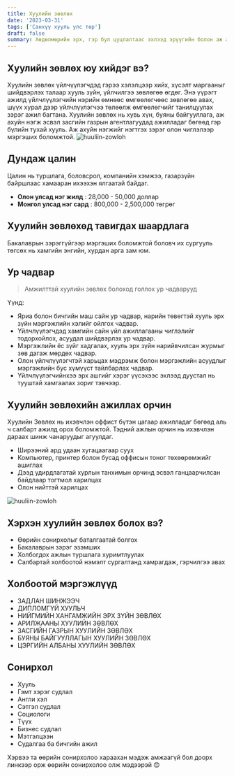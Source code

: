 ```yaml
---
title: Хуулийн зөвлөх
date: '2023-03-31'
tags: ['Санхүү хууль улс төр']
draft: false
summary: Хөдөлмөрийн эрх, гэр бул цуцлалтаас эхлээд эрүүгийн болон аж ахуйн нэгжийн хууль тогтоомж хүртэлх эрх зүйн олон төрлийн асуудалд хуулийн зөвлөхүүд зөвлөгөө өгч, мөн үйлчлүүлэгчдээ төлөөлөн ажилладаг.
---
```


## Хуулийн зөвлөх юу хийдэг вэ?

Хуулийн зөвлөх үйлчүүлэгчдэд гэрээ хэлэлцээр хийх, хүсэлт маргааныг шийдвэрлэх талаар хууль зүйн, үйлчилгээ зөвлөгөө өгдөг. Энэ үүрэгт ажилд үйлчлүүлэгчийн нэрийн өмнөөс өмгөөлөгчөөс зөвлөгөө авах, шүүх хурал дээр үйлчлүүлэгчээ төлөөлж өмгөөлөгчийг танилцуулах зэрэг ажил багтана. Хуулийн зөвлөх нь хувь хүн, буяны байгууллага, аж ахуйн нэгж эсвэл засгийн газрын агентлагуудад ажилладаг бөгөөд гэр бүлийн тухай хууль. Аж ахуйн нэгжийг нэгтгэх зэрэг олон чиглэлээр мэргэших боломжтой.
![huuliin-zowloh ](https://www.careerguide.com/career/wp-content/uploads/2022/10/legalAsst2.jpg)

## Дундаж цалин

Цалин нь туршлага, боловсрол, компанийн хэмжээ, газарзүйн байршлаас хамааран ихээхэн ялгаатай байдаг.

- **Олон улсад нэг жилд** : 28,000 - 50,000 доллар
- **Монгол улсад нэг сард** : 800,000 - 2,500,000 төгрөг

## Хуулийн зөвлөхөд тавигдах шаардлага

Бакалаврын зэрэггүйгээр мэргэших боломжтой боловч их сургууль төгсөх нь хамгийн энгийн, хурдан арга зам юм.

## Ур чадвар

> Амжилттай хуулийн зөвлөх болоход голлох ур чадварууд

Үүнд:

- Яриа болон бичгийн маш сайн ур чадвар, нарийн төвөгтэй хууль эрх зүйн мэргэжлийн хэлийг ойлгох чадвар.
- Үйлчлүүлэгчдэд хамгийн сайн үйл ажиллагааны чиглэлийг тодорхойлох, асуудал шийдвэрлэх ур чадвар.
- Мэргэжлийн ёс зүйг хадгалах, хууль эрх зүйн нарийвчилсан журмыг зөв дагаж мөрдөх чадвар.
- Олон үйлчлүүлэгчтэй харьцах мэдрэмж болон мэргэжлийн асуудлыг мэргэжлийн бус хүмүүст тайлбарлах чадвар.
- Үйлчлүүлэгчийнхээ эрх ашгийг хэрэг үүсэхээс эхлээд дуустал нь тууштай хамгаалах зориг тэвчээр.

## Хуулийн зөвлөхийн ажиллах орчин

Хуулийн Зөвлөх нь ихэвчлэн оффист бүтэн цагаар ажилладаг бөгөөд аль ч салбарт ажилд орох боломжтой. Тэдний ажлын орчин нь ихэвчлэн дараах шинж чанаруудыг агуулдаг.

- Ширээний ард удаан хугацаагаар суух
- Компьютер, принтер болон бусад оффисын тоног төхөөрөмжийг ашиглах
- Дээд удирдлагатай хурлын танхимын орчинд эсвэл ганцаарчилсан байдлаар тогтмол харилцах
- Олон нийттэй харилцах

![huuliin-zowloh](https://www.ashtoncollege.ca/wp-content/uploads/2022/10/3.jpg)

## Хэрхэн хуулийн зөвлөх болох вэ?

- Өөрийн сонирхолыг баталгаатай болгох
- Бакалаврын зэрэг эзэмших
- Холбогдох ажлын туршлага хуримтлуулах
- Салбартай холбоотой нэмэлт сургалтанд хамрагдаж, гэрчилгээ авах

## Холбоотой мэргэжлүүд

- ЗАДЛАН ШИНЖЭЭЧ
- ДИПЛОМГҮЙ ХУУЛЬЧ
- НИЙГМИЙН ХАНГАМЖИЙН ЭРХ ЗҮЙН ЗӨВЛӨХ
- АРИЛЖААНЫ ХУУЛИЙН ЗӨВЛӨХ
- ЗАСГИЙН ГАЗРЫН ХУУЛИЙН ЗӨВЛӨХ
- БУЯНЫ БАЙГУУЛЛАГЫН ХУУЛИЙН ЗӨВЛӨХ
- ЦЭРГИЙН АЛБАНЫ ХУУЛИЙН ЗӨВЛӨХ

## Сонирхол

- Хууль
- Гэмт хэрэг судлал
- Англи хэл
- Сэтгэл судлал
- Социологи
- Tүүx
- Бизнес судлал
- Мэтгэлцээн
- Судалгаа ба бичгийн ажил

Хэрвээ та өөрийн сонирхолоо хараахан мэдэж амжаагүй бол доорх линкээр орж өөрийн сонирхолоо олж мэдээрэй 😊
